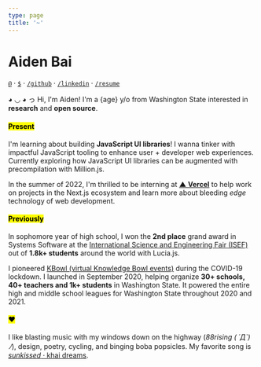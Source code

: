 ```yaml
---
type: page
title: '~'
---
```



<Head>
  <title>Aiden Bai</title>
</Head>


<Globe />

# <span title="白宇彤">Aiden Bai</span>

[`@`](mailto:aiden.bai05@gmail.com) · [`$`](https://github.com/sponsors/aidenybai) · [`/github`](https://github.com/aidenybai) · [`/linkedin`](https://linkedin.com/in/aidenbai) · [`/resume`](https://www.figma.com/file/n4MkGYBP1CEc3LsXU9z1pT/Resume?node-id=0%3A1)

◕ ◡ ◕ っ Hi, I'm Aiden! I'm a {age} y/o from Washington State interested in **research** and **open source**.

#### <mark>Present</mark>

I'm learning about building **JavaScript UI libraries**! I wanna tinker with impactful JavaScript tooling to enhance user + developer web experiences. Currently exploring how JavaScript UI libraries can be augmented with precompilation with <Link href="/work/million-js"><a>Million.js</a></Link>.

In the summer of 2022, I'm thrilled to be interning at [**▲ Vercel**](https://vercel.com/) to help work on projects in the Next.js ecosystem and learn more about bleeding _edge_ technology of web development.

#### <mark>Previously</mark>

In sophomore year of high school, I won the **2nd place** grand award in Systems Software at the [International Science and Engineering Fair (ISEF)](https://www.societyforscience.org/press-release/2021-regeneron-isef-grand-awards/#:~:text=SOFT031%20%E2%80%94%20Lucia%3A%20Creating,States%20of%20America) out of **1.8k+ students** around the world with <Link href="/work/lucia-js"><a>Lucia.js</a></Link>.

I pioneered [KBowl (virtual Knowledge Bowl events)](https://kbowl.aidenybai.com) during the COVID-19 lockdown. I launched in September 2020, helping organize **30+ schools, 40+ teachers and 1k+ students** in Washington State. It powered the entire high and middle school leagues for Washington State throughout 2020 and 2021.

#### <mark>♥</mark>

I like blasting music with my windows down on the highway (_88rising ( ´Д`)ﾉ_), design, poetry, cycling, and binging boba popsicles. My favorite song is [_sunkissed_ · khai dreams](https://www.youtube.com/watch?v=uSkd4NC1kqY).
